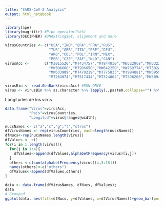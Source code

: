 ```yaml
---
title: "SARS-CoV-2 Analysis"
output: html_notebook
---
```


```r
library(ape)
library(magrittr) #Pipe operator(%>%)
library(DECIPHER) #DNAStringSet, alignment and more
```


```r
virusCountries <- c("USA","IND","BRA","FRA","RUS",
                    "TUR","GBR","ITA","ESP","DEU",
                    "ARG","COL","POL","IRN","MEX",
                    "PER","CZE","ZAF","NLD","CAN")
virusAcc <-       c("MZ015520","MT434757","MT844030","MW322968","MW332241",
                    "MW306668","MT906650","MW642250","MW769774","MT582499",
                    "MW633909","MT470219","MT775833","MT994881","MW595909",
                    "MT263074","MT517434","MT324062","MT396266","MW309429")

virusBin <- read.GenBank(virusAcc) #RUN ONCE
virus <- virusBin %>% as.character %>% lapply(.,paste0,collapse="") %>% unlist %>% DNAStringSet   #from DNAbin to DNAStringSet
```


Longitudes de los virus
```r
data.frame("Virus"=virusAcc,
           "País"=virusCountries,
           "Longitud"=virus@ranges@width);
```


```r
nucsNames <- c("a","c","g","t","otros")
dfVirusNames <- rep(virusCountries, each=length(nucsNames))
dfNucs<-rep(nucsNames,length(virus))
dfValues <- c()
for(i in 1:length(virus)){
  for(j in 1:4){
    dfValues<-append(dfValues,alphabetFrequency(virus)[i,j])
  }
  others <-c(sum(alphabetFrequency(virus)[i,5:18]))
  names(others)<-c("others")
  dfValues<-append(dfValues,others)
}

data <- data.frame(dfVirusNames, dfNucs, dfValues);
data
# Grouped
ggplot(data, aes(fill=dfNucs, y=dfValues, x=dfVirusNames))+geom_bar(position="dodge", stat="identity")
```

